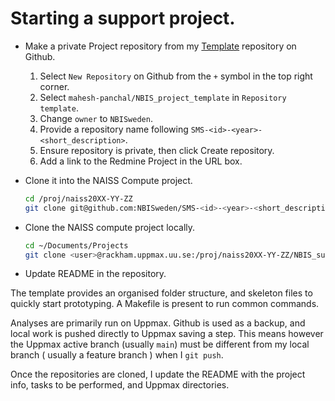 # Starting a support project.

- Make a private Project repository from my [Template](https://github.com/mahesh-panchal/NBIS_project_template) repository on Github.
  1. Select `New Repository` on Github from the `+` symbol in the top right corner.
  1. Select `mahesh-panchal/NBIS_project_template` in `Repository template`.
  1. Change `owner` to `NBISweden`.
  1. Provide a repository name following `SMS-<id>-<year>-<short_description>`.
  1. Ensure repository is private, then click Create repository.
  1. Add a link to the Redmine Project in the URL box.
- Clone it into the NAISS Compute project.
  ```bash
  cd /proj/naiss20XX-YY-ZZ
  git clone git@github.com:NBISweden/SMS-<id>-<year>-<short_description>.git NBIS_support_<id>
  ```
- Clone the NAISS compute project locally.
  ```bash
  cd ~/Documents/Projects
  git clone <user>@rackham.uppmax.uu.se:/proj/naiss20XX-YY-ZZ/NBIS_support_<id>
  ```
- Update README in the repository.

The template provides an organised folder structure, and skeleton files to quickly
start prototyping. A Makefile is present to run common commands.

Analyses are primarily run on Uppmax. Github is used as a backup, and local work is
pushed directly to Uppmax saving a step. This means however the Uppmax
active branch (usually `main`) must be different from my local branch ( usually
a feature branch ) when I `git push`.

Once the repositories are cloned, I update the README with the project info,
tasks to be performed, and Uppmax directories.
